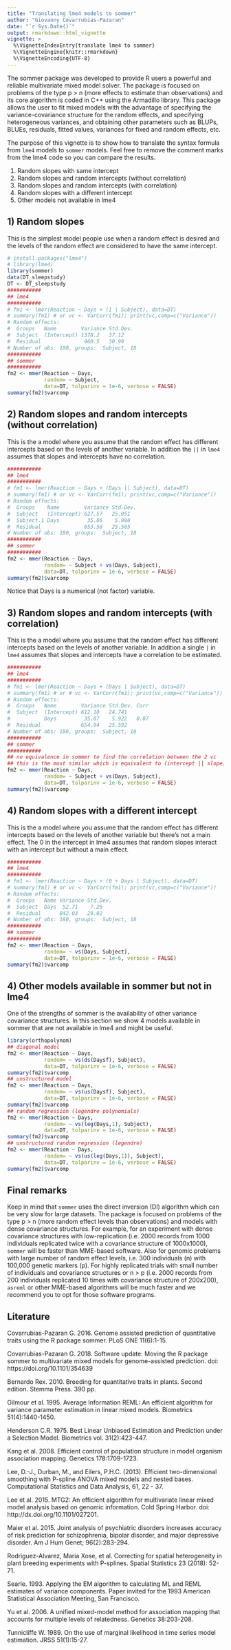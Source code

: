 ```yaml
---
title: "Translating lme4 models to sommer"
author: "Giovanny Covarrubias-Pazaran"
date: "`r Sys.Date()`"
output: rmarkdown::html_vignette
vignette: >
  %\VignetteIndexEntry{translate lme4 to sommer}
  %\VignetteEngine{knitr::rmarkdown}
  %\VignetteEncoding{UTF-8}
---
```


The sommer package was developed to provide R users a powerful and reliable multivariate mixed model solver. The package is focused on problems of the type p > n (more effects to estimate than observations) and its core algorithm is coded in C++ using the Armadillo library. This package allows the user to fit mixed models with the advantage of specifying the variance-covariance structure for the random effects, and specifying heterogeneous variances, and obtaining other parameters such as BLUPs, BLUEs, residuals, fitted values, variances for fixed and random effects, etc. 

The purpose of this vignette is to show how to translate the syntax formula from `lme4` models to `sommer` models. Feel free to remove the comment marks from the lme4 code so you can compare the results.

1) Random slopes with same intercept
2) Random slopes and random intercepts (without correlation)
3) Random slopes and random intercepts (with correlation)
4) Random slopes with a different intercept
5) Other models not available in lme4

## 1) Random slopes

This is the simplest model people use when a random effect is desired and the levels of the random effect are considered to have the same intercept.

```r
# install.packages("lme4")
# library(lme4)
library(sommer)
data(DT_sleepstudy)
DT <- DT_sleepstudy
###########
## lme4
###########
# fm1 <- lmer(Reaction ~ Days + (1 | Subject), data=DT)
# summary(fm1) # or vc <- VarCorr(fm1); print(vc,comp=c("Variance"))
# Random effects:
#  Groups   Name        Variance Std.Dev.
#  Subject  (Intercept) 1378.2   37.12   
#  Residual              960.5   30.99   
# Number of obs: 180, groups:  Subject, 18
###########
## sommer
###########
fm2 <- mmer(Reaction ~ Days,
            random= ~ Subject, 
            data=DT, tolparinv = 1e-6, verbose = FALSE)
summary(fm2)$varcomp


```

## 2) Random slopes and random intercepts (without correlation)

This is the a model where you assume that the random effect has different intercepts based on the levels of another variable. In addition the `||` in `lme4` assumes that slopes and intercepts have no correlation.

```r
###########
## lme4
###########
# fm1 <- lmer(Reaction ~ Days + (Days || Subject), data=DT)
# summary(fm1) # or vc <- VarCorr(fm1); print(vc,comp=c("Variance"))
# Random effects:
#  Groups    Name        Variance Std.Dev.
#  Subject   (Intercept) 627.57   25.051  
#  Subject.1 Days         35.86    5.988  
#  Residual              653.58   25.565  
# Number of obs: 180, groups:  Subject, 18
###########
## sommer
###########
fm2 <- mmer(Reaction ~ Days,
            random= ~ Subject + vs(Days, Subject), 
            data=DT, tolparinv = 1e-6, verbose = FALSE)
summary(fm2)$varcomp

```

Notice that Days is a numerical (not factor) variable.

## 3) Random slopes and random intercepts (with correlation)

This is the a model where you assume that the random effect has different intercepts based on the levels of another variable. In addition a single `|` in `lme4` assumes that slopes and intercepts have a correlation to be estimated.

```r
###########
## lme4
###########
# fm1 <- lmer(Reaction ~ Days + (Days | Subject), data=DT)
# summary(fm1) # or # vc <- VarCorr(fm1); print(vc,comp=c("Variance"))
# Random effects:
#  Groups   Name        Variance Std.Dev. Corr
#  Subject  (Intercept) 612.10   24.741       
#           Days         35.07    5.922   0.07
#  Residual             654.94   25.592       
# Number of obs: 180, groups:  Subject, 18
###########
## sommer
###########
## no equivalence in sommer to find the correlation between the 2 vc
## this is the most similar which is equivalent to (intercept || slope)
fm2 <- mmer(Reaction ~ Days,
            random= ~ Subject + vs(Days, Subject), 
            data=DT, tolparinv = 1e-6, verbose = FALSE)
summary(fm2)$varcomp

```

## 4) Random slopes with a different intercept

This is the a model where you assume that the random effect has different intercepts based on the levels of another variable but there's not a main effect. The 0 in the intercept in lme4 assumes that random slopes interact with an intercept but without a main effect.

```r
###########
## lme4
###########
# fm1 <- lmer(Reaction ~ Days + (0 + Days | Subject), data=DT)
# summary(fm1) # or vc <- VarCorr(fm1); print(vc,comp=c("Variance"))
# Random effects:
#  Groups   Name Variance Std.Dev.
#  Subject  Days  52.71    7.26   
#  Residual      842.03   29.02   
# Number of obs: 180, groups:  Subject, 18
###########
## sommer
###########
fm2 <- mmer(Reaction ~ Days,
            random= ~ vs(Days, Subject), 
            data=DT, tolparinv = 1e-6, verbose = FALSE)
summary(fm2)$varcomp

```

## 4) Other models available in sommer but not in lme4

One of the strengths of sommer is the availability of other variance covariance structures. In this section we show 4 models available in sommer that are not available in lme4 and might be useful.

```r
library(orthopolynom)
## diagonal model
fm2 <- mmer(Reaction ~ Days,
            random= ~ vs(ds(Daysf), Subject), 
            data=DT, tolparinv = 1e-6, verbose = FALSE)
summary(fm2)$varcomp
## unstructured model
fm2 <- mmer(Reaction ~ Days,
            random= ~ vs(us(Daysf), Subject), 
            data=DT, tolparinv = 1e-6, verbose = FALSE)
summary(fm2)$varcomp
## random regression (legendre polynomials)
fm2 <- mmer(Reaction ~ Days,
            random= ~ vs(leg(Days,1), Subject), 
            data=DT, tolparinv = 1e-6, verbose = FALSE)
summary(fm2)$varcomp
## unstructured random regression (legendre)
fm2 <- mmer(Reaction ~ Days,
            random= ~ vs(us(leg(Days,1)), Subject), 
            data=DT, tolparinv = 1e-6, verbose = FALSE)
summary(fm2)$varcomp


```

## Final remarks

Keep in mind that `sommer` uses the direct inversion (DI) algorithm which can be very slow for large datasets. The package is focused on problems of the type p > n (more random effect levels than observations) and models with dense covariance structures. For example, for an experiment with dense covariance structures with low-replication (i.e. 2000 records from 1000 individuals replicated twice with a covariance structure of 1000x1000), `sommer` will be faster than MME-based software. Also for genomic problems with large number of random effect levels, i.e. 300 individuals (n) with 100,000 genetic markers (p). For highly replicated trials with small number of individuals and covariance structures or n > p (i.e. 2000 records from 200 individuals replicated 10 times with covariance structure of 200x200), `asreml` or other MME-based algorithms will be much faster and we recommend you to opt for those software programs.

## Literature

Covarrubias-Pazaran G. 2016. Genome assisted prediction of quantitative traits using the R package sommer. PLoS ONE 11(6):1-15.

Covarrubias-Pazaran G. 2018. Software update: Moving the R package sommer to multivariate mixed models for genome-assisted prediction. doi: https://doi.org/10.1101/354639

Bernardo Rex. 2010. Breeding for quantitative traits in plants. Second edition. Stemma Press. 390 pp.

Gilmour et al. 1995. Average Information REML: An efficient algorithm for variance parameter estimation in linear mixed models. Biometrics 51(4):1440-1450.

Henderson C.R. 1975. Best Linear Unbiased Estimation and Prediction under a Selection Model. Biometrics vol. 31(2):423-447.

Kang et al. 2008. Efficient control of population structure in model organism association mapping. Genetics 178:1709-1723.

Lee, D.-J., Durban, M., and Eilers, P.H.C. (2013). Efficient two-dimensional smoothing with P-spline ANOVA mixed models and nested bases. Computational Statistics and Data Analysis, 61, 22 - 37.

Lee et al. 2015. MTG2: An efficient algorithm for multivariate linear mixed model analysis based on genomic information. Cold Spring Harbor. doi: http://dx.doi.org/10.1101/027201.

Maier et al. 2015. Joint analysis of psychiatric disorders increases accuracy of risk prediction for schizophrenia, bipolar disorder, and major depressive disorder. Am J Hum Genet; 96(2):283-294.

Rodriguez-Alvarez, Maria Xose, et al. Correcting for spatial heterogeneity in plant breeding experiments with P-splines. Spatial Statistics 23 (2018): 52-71.

Searle. 1993. Applying the EM algorithm to calculating ML and REML estimates of variance components. Paper invited for the 1993 American Statistical Association Meeting, San Francisco.

Yu et al. 2006. A unified mixed-model method for association mapping that accounts for multiple levels of relatedness. Genetics 38:203-208.

Tunnicliffe W. 1989. On the use of marginal likelihood in time series model estimation. JRSS 51(1):15-27.
